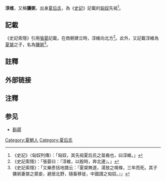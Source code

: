 {{expand|time=2015-11-14T16:55:04+00:00}}
{{unreferenced|time=2015-11-14T16:55:04+00:00}}
'''淳维'''，又稱'''獯粥'''，出身[[夏后氏|夏后氏]]，為《[[史記|史記]]》記載的[[匈奴|匈奴]]先祖<ref>《史記》〈匈奴列傳〉：「匈奴，其先祖夏后氏之苗裔也，曰淳維。」</ref>。

==記載==
《史記索隱》引用[[張晏|張晏]]記載，在商朝建立時，淳維向北方<ref>《史記索隱》：「張晏曰：『淳維，以殷時，奔北邊』。」</ref>。此外，又記載淳維為[[夏桀|夏桀]]之子，名為[[獯粥|獯粥]]<ref>《史記索隱》：「又樂彥括地譜云：『夏桀無道，湯放之鳴條，三年而死。其子獯粥妻桀之眾妾，避居北野，隨畜移徙，中國謂之匈奴。』」</ref>。

==註釋==
{{reflist}}

== 外部链接 ==
{{wikisource|史记/卷110}}

== 注釋 ==
<references/>

== 参见 ==
* [[斟鄩|斟鄩]]

[[Category:夏朝人|Category:夏朝人]]
[[Category:夏后氏|Category:夏后氏]]